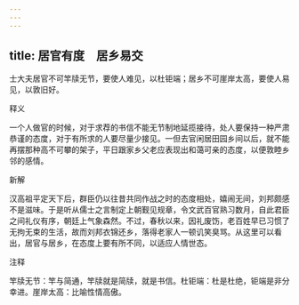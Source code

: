 ```yaml
---
---
---
```

title: 居官有度　居乡易交
---



士大夫居官不可竿牍无节，要使人难见，以杜钜端；居乡不可崖岸太高，要使人易见，以敦旧好。

释义

一个人做官的时候，对于求荐的书信不能无节制地延揽接待，处人要保持一种严肃恭谨的态度，对于有所求的人要尽量少接见。一但去官闲居田园乡间以后，就不能再摆那种高不可攀的架子，平日跟家乡父老应表现出和蔼可亲的态度，以便敦睦乡邻的感情。

新解

汉高祖平定天下后，群臣仍以往昔共同作战之时的态度相处，嬉闹无间，刘邦颇感不是滋味。于是听从儒士之言制定上朝觐见规章，令文武百官熟习数月，自此君臣之间礼仪有序，朝廷上气象森然。不过，春秋以来，因礼废饬，老百姓早已习惯了无拘无束的生活，故而刘邦衣锦还乡，落得老家人一顿讥笑臭骂。从这里可以看出，居官与居乡，在态度上要有所不同，以适应人情世态。

注释

竿牍无节：竿与简通，竿牍就是简牍，就是书信。杜钜端：杜是杜绝，钜端是非分幸进。崖岸太高：比喻性情高傲。
